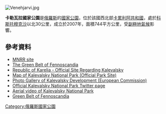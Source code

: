 [[Image:Venehjarvi.jpg|right]]
{{coord|64|59|N|30|13|E|display=title}}

'''卡勒瓦拉國家公園'''是[[俄羅斯|俄羅斯]]的[[國家公園|國家公園]]，位於該國西北部[[卡累利阿共和國|卡累利阿共和國]]，處於[[科斯托穆克沙|科斯托穆克沙]]以北30公里，成立於2007年，面積744平方公里，受[[副極地氣候|副極地氣候]]影響。

==參考資料==
* [http://www.zapoved.ru/catalog/110/%D0%9A%D0%B0%D0%BB%D0%B5%D0%B2%D0%B0%D0%BB%D1%8C%D1%81%D0%BA%D0%B8%D0%B9-%D0%BD%D0%B0%D1%86%D0%B8%D0%BE%D0%BD%D0%B0%D0%BB%D1%8C%D0%BD%D1%8B%D0%B9-%D0%BF%D0%B0%D1%80%D0%BA MNRR site] {{Wayback|url=http://www.zapoved.ru/catalog/110/%D0%9A%D0%B0%D0%BB%D0%B5%D0%B2%D0%B0%D0%BB%D1%8C%D1%81%D0%BA%D0%B8%D0%B9-%D0%BD%D0%B0%D1%86%D0%B8%D0%BE%D0%BD%D0%B0%D0%BB%D1%8C%D0%BD%D1%8B%D0%B9-%D0%BF%D0%B0%D1%80%D0%BA |date=20131009170917 }}
* [http://www.nhpfund.org/nominations/fennoscandia.html The Green Belt of Fennoscandia] {{Wayback|url=http://www.nhpfund.org/nominations/fennoscandia.html |date=20210429132358 }}
* [http://www.gov.karelia.ru/gov/Info/tourism/kalevala_e.html Republic of Karelia - Official Site Regarding Kalevalsky] {{Wayback|url=http://www.gov.karelia.ru/gov/Info/tourism/kalevala_e.html |date=20161114012801 }}
* [http://kalevalsky-park.narod.ru/ Map of Kalevalsky National Park (Official Park Site)] {{Wayback|url=http://kalevalsky-park.narod.ru/ |date=20161114002840 }}
* [http://parks.karelia.ru/kalevala/3.html Photo Gallery of Kalevalsky Development (European Commission)] {{Wayback|url=http://parks.karelia.ru/kalevala/3.html |date=20160304234738 }}
* [https://twitter.com/KalevalskyPark Official Kalevalsky National Park Twitter page] {{Wayback|url=https://twitter.com/KalevalskyPark |date=20190418022956 }}
* [https://web.archive.org/web/20161114002408/http://www.dronetrotter.com/travel-to/Kalevala-Kareliya-republits-Russia@4974 Aerial video of Kalevalsky National Park]
* [http://green-belt.krc.karelia.ru/index.php?plang=e Green Belt of Fennoscandia] {{Wayback|url=http://green-belt.krc.karelia.ru/index.php?plang=e |date=20200224195304 }}

{{Russia-geo-stub}}
[[Category:俄羅斯國家公園|Category:俄羅斯國家公園]]